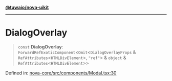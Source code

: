 [**@tuwaio/nova-uikit**](../../../README.md)

***

# DialogOverlay

> `const` **DialogOverlay**: `ForwardRefExoticComponent`\<`Omit`\<`DialogOverlayProps` & `RefAttributes`\<`HTMLDivElement`\>, `"ref"`\> & `object` & `RefAttributes`\<`HTMLDivElement`\>\>

Defined in: [nova-core/src/components/Modal.tsx:30](https://github.com/TuwaIO/nova-uikit/blob/9fc4813d313dd3fb61ceb79b1bc1d7e0dd2fd13c/packages/nova-core/src/components/Modal.tsx#L30)

